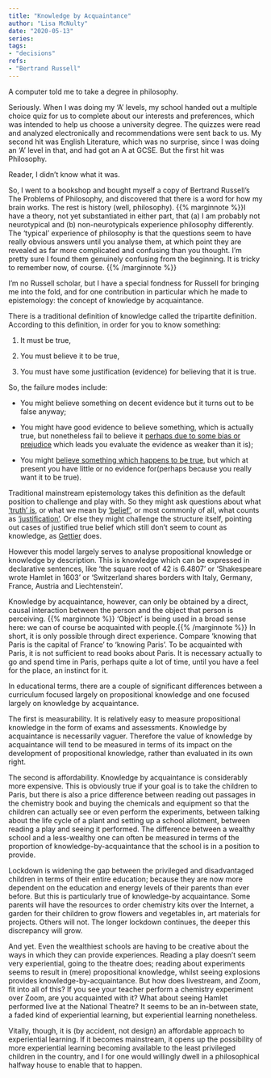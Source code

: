 ```yaml
---
title: "Knowledge by Acquaintance"  
author: "Lisa McNulty"  
date: "2020-05-13"  
series:  
tags:
- "decisions"
refs:
- "Bertrand Russell"
---
```


A computer told me to take a degree in philosophy.

Seriously. When I was doing my ‘A’ levels, my school handed out a multiple choice quiz for us to complete about our interests and preferences, which was intended to help us choose a university degree. The quizzes were read and analyzed electronically and recommendations were sent back to us. My second hit was English Literature, which was no surprise, since I was doing an ‘A’ level in that, and had got an A at GCSE. But the first hit was Philosophy.

Reader, I didn’t know what it was.

So, I went to a bookshop and bought myself a copy of Bertrand Russell’s The Problems of Philosophy, and discovered that there is a word for how my brain works. The rest is history (well, philosophy). {{% marginnote %}}I have a theory, not yet substantiated in either part, that (a) I am probably not neurotypical and (b) non-neurotypicals experience philosophy differently. The ‘typical’ experience of philosophy is that the questions seem to have really obvious answers until you analyse them, at which point they are revealed as far more complicated and confusing than you thought. I’m pretty sure I found them genuinely confusing from the beginning. It is tricky to remember now, of course. {{% /marginnote %}}

I’m no Russell scholar, but I have a special fondness for Russell for bringing me into the fold, and for one contribution in particular which he made to epistemology: the concept of knowledge by acquaintance.

There is a traditional definition of knowledge called the tripartite definition. According to this definition, in order for you to know something:

1.  It must be true,
    
2.  You must believe it to be true,
    
3.  You must have some justification (evidence) for believing that it is true.
    

So, the failure modes include:

-   You might believe something on decent evidence but it turns out to be false anyway;
    
-   You might have good evidence to believe something, which is actually true, but nonetheless fail to believe it [perhaps due to some bias or prejudice](https://en.wikipedia.org/wiki/Epistemic_injustice) which leads you evaluate the evidence as weaker than it is);
    
-   You might [believe something which happens to be true,](https://www.iep.utm.edu/epi-luck/) but which at present you have little or no evidence for(perhaps because you really want it to be true).
    

Traditional mainstream epistemology takes this definition as the default position to challenge and play with. So they might ask questions about what [‘truth’ is ](https://plato.stanford.edu/entries/truth/), or what we mean by [‘belief’](https://plato.stanford.edu/entries/belief/#TypeDegrRelaBeli), or most commonly of all, what counts as [‘justification’](https://plato.stanford.edu/entries/epistemology/#WhatJust). Or else they might challenge the structure itself, pointing out cases of justified true belief which still don’t seem to count as knowledge, as [Gettier](https://plato.stanford.edu/entries/knowledge-analysis/#GettProb) does.

However this model largely serves to analyse propositional knowledge or knowledge by description. This is knowledge which can be expressed in declarative sentences, like ‘the square root of 42 is 6.4807’ or ‘Shakespeare wrote Hamlet in 1603’ or ‘Switzerland shares borders with Italy, Germany, France, Austria and Liechtenstein’.

Knowledge by acquaintance, however, can only be obtained by a direct, causal interaction between the person and the object that person is perceiving. {{% marginnote %}} ‘Object’ is being used in a broad sense here: we can of course be acquainted with people.{{% /marginnote %}} In short, it is only possible through direct experience. Compare ‘knowing that Paris is the capital of France’ to ‘knowing Paris’. To be acquainted with Paris, it is not sufficient to read books about Paris. It is necessary actually to go and spend time in Paris, perhaps quite a lot of time, until you have a feel for the place, an instinct for it.

In educational terms, there are a couple of significant differences between a curriculum focused largely on propositional knowledge and one focused largely on knowledge by acquaintance.

The first is measurability. It is relatively easy to measure propositional knowledge in the form of exams and assessments. Knowledge by acquaintance is necessarily vaguer. Therefore the value of knowledge by acquaintance will tend to be measured in terms of its impact on the development of propositional knowledge, rather than evaluated in its own right.

The second is affordability. Knowledge by acquaintance is considerably more expensive. This is obviously true if your goal is to take the children to Paris, but there is also a price difference between reading out passages in the chemistry book and buying the chemicals and equipment so that the children can actually see or even perform the experiments, between talking about the life cycle of a plant and setting up a school allotment, between reading a play and seeing it performed. The difference between a wealthy school and a less-wealthy one can often be measured in terms of the proportion of knowledge-by-acquaintance that the school is in a position to provide.

Lockdown is widening the gap between the privileged and disadvantaged children in terms of their entire education; because they are now more dependent on the education and energy levels of their parents than ever before. But this is particularly true of knowledge-by acquaintance. Some parents will have the resources to order chemistry kits over the Internet, a garden for their children to grow flowers and vegetables in, art materials for projects. Others will not. The longer lockdown continues, the deeper this discrepancy will grow.

And yet. Even the wealthiest schools are having to be creative about the ways in which they can provide experiences. Reading a play doesn’t seem very experiential, going to the theatre does; reading about experiments seems to result in (mere) propositional knowledge, whilst seeing explosions provides knowledge-by-acquaintance. But how does livestream, and Zoom, fit into all of this? If you see your teacher perform a chemistry experiment over Zoom, are you acquainted with it? What about seeing Hamlet performed live at the National Theatre? It seems to be an in-between state, a faded kind of experiential learning, but experiential learning nonetheless.

Vitally, though, it is (by accident, not design) an affordable approach to experiential learning. If it becomes mainstream, it opens up the possibility of more experiential learning becoming available to the least privileged children in the country, and I for one would willingly dwell in a philosophical halfway house to enable that to happen.